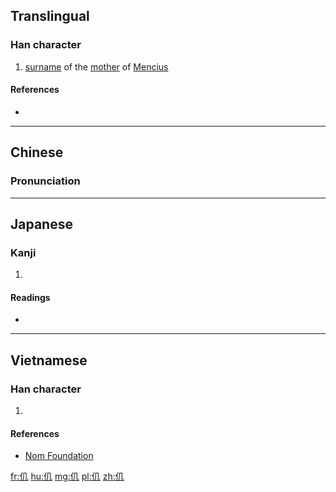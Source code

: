 ==Translingual==

===Han character===
{{Han char|rn=9|rad=人|as=02|sn=4|four=27210|canj=OHN|ids=⿰亻几}}

# [[surname]] of the [[mother]] of [[Mencius]]

====References====
* {{Han ref|kx=0091.170|dkj=00357|dj=0194.020|hdz=10109.020|uh=4EC9|ud=20169|bh=C953|bd=51539}}

----

==Chinese==
{{zh-forms}}

===Pronunciation===
{{zh-pron
|m=zhǎng
|c=zoeng2
|mc=y
|oc=y
|ma=
|cat=pn
}}

----

==Japanese==

===Kanji===
{{ja-kanji|grade=|rs=人02}}

# {{defn|lang=ja|sort=人02}}

====Readings====
* {{ja-readings|on=[[しょう]] (shō)|kun=}}

----

==Vietnamese==

===Han character===
{{vi-hantu|[[kẻ]]|rs=人02}}

# {{defn|lang=vi|sort=人02}}

====References====
* [http://nomfoundation.org/common/nom_details.php?codepoint=4ec9 Nom Foundation]

[[fr:仉]]
[[hu:仉]]
[[mg:仉]]
[[pl:仉]]
[[zh:仉]]